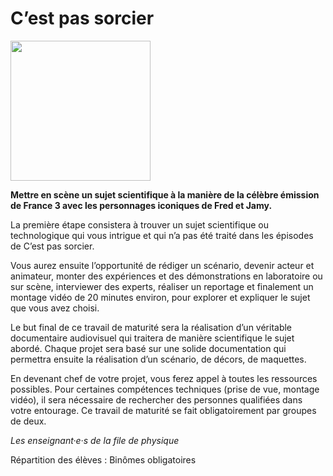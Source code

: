 # C’est pas sorcier 

::: {.center data-latex=""}
![](images/c-est-pas-sorcier.jpg){height=16em}
:::

**Mettre en scène un sujet scientifique à la manière de la célèbre
émission de France 3 avec les personnages iconiques de Fred et Jamy.**


La première étape consistera à trouver un sujet scientifique ou
technologique qui vous intrigue et qui n'a pas été traité dans les
épisodes de C'est pas sorcier.
 

Vous aurez ensuite l'opportunité de rédiger un scénario, devenir acteur
et animateur, monter des expériences et des démonstrations en
laboratoire ou sur scène, interviewer des experts, réaliser un reportage
et finalement un montage vidéo de 20 minutes environ, pour explorer et
expliquer le sujet que vous avez choisi.
 

Le but final de ce travail de maturité sera la réalisation d'un
véritable documentaire audiovisuel qui traitera de manière scientifique
le sujet abordé. Chaque projet sera basé sur une solide documentation
qui permettra ensuite la réalisation d'un scénario, de décors, de
maquettes.
 

En devenant chef de votre projet, vous ferez appel à toutes les
ressources possibles. Pour certaines compétences techniques (prise de
vue, montage vidéo), il sera nécessaire de rechercher des personnes
qualifiées dans votre entourage.
Ce travail de maturité se fait obligatoirement par groupes de deux.

::: {.signature data-latex=""}
_Les enseignant·e·s de la file de physique_
:::
Répartition des élèves : Binômes obligatoires